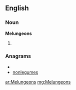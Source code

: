 ==English==

===Noun===
'''Melungeons'''

# {{plural of|[[Melungeon]]}}

===Anagrams===
* {{alphagram|eeglmnnosu}}
* [[nonlegumes#English|nonlegumes]]

[[ar:Melungeons]]
[[mg:Melungeons]]